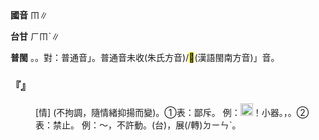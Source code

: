 
=={{ruby|呣|ㆬ}}==



'''國音''' <rt>ㆬ</rt>{{ruby|/|ㆬˊ}}∥

'''台甘''' <rt>ㄏㆬˋ</rt>∥

'''普閩''' {{ruby|(文)|ㆠㄨˋ}}。{{ruby|(白)|ㆠㄨ˫}}。對：普通音{{ruby|「|ㆬˊ}}」。普通音未收{{ruby|「|ㆬ}}(朱氏方音)/<mark>&#xf83ab;</mark>(漢語閩南方音)」音。

    

==='''『{{ruby|呣|ㆬ}}{{ruby|/|ㆬˊ}}』'''===
: [情] (不拘調，隨情緒抑揚而變)。①表：鄙斥。 例：[[File:fa6f.png|20px]]！小器。{{ruby|(台)|ㄏㆬˋ}}，{{ruby|怯|ㄎㄧㄚㆴ}}{{ruby|屎|ㄙㄞˋ}}。②表：禁止。 例：～，不許動。(台){{ruby|哼|ㄏㆬㆷ}}，{{ruby|<mark>&#xffa45;</mark>|ㆠㆤ˫}}{{ruby|/|ㆠㄨㆤ˫}}{{ruby|用|ㄧㄥ˫}}{{ruby|/|ㄧㆲ˫}}{{ruby|得|ㄉㄧㆵ}}展(/轉)<rt>ㄉㄧㄣˋ</rt>{{ruby|動|ㄉㄤ˫}}。
    
